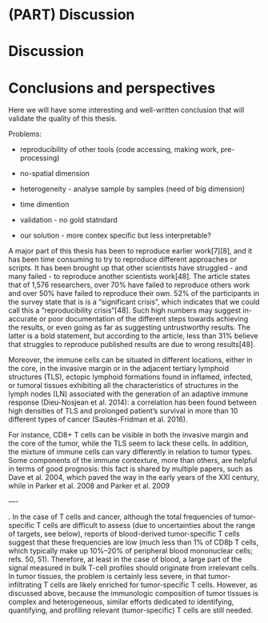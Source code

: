 # (PART) Discussion {-}

# Discussion {#discussion}

# Conclusions  and perspectives {#conclusions}

Here we will have some interesting and well-written conclusion that will validate the quality of this thesis. 

Problems:

* reproducibility of other tools (code accessing, making work, pre-processing)

* no-spatial dimension

* heterogeneity - analyse sample by samples (need of big dimension)

* time dimention

* validation - no gold statndard

* our solution - more contex specific but less interpretable?

  

A major part of this thesis has been to reproduce earlier work[7][8], and it has been time consuming to try to reproduce different approaches or scripts. It has been brought up that other scientists have struggled - and many failed - to reproduce another scientists work[48]. The article states that of 1,576 researchers, over 70% have failed to reproduce others work and over 50% have failed to reproduce their own. 52% of the participants in the survey state that is is a "significant crisis", which indicates that we could call this a "reproducibility crisis"[48]. Such high numbers may suggest in- accurate or poor documentation of the different steps towards achieving the results, or even going as far as suggesting untrustworthy results. The latter is a bold statement, but according to the article, less than 31% believe that struggles to reproduce published results are due to wrong results[48]. 



Moreover, the immune cells can be situated in different locations, either in the core, in the invasive margin or in the adjacent tertiary lymphoid structures (TLS), ectopic lymphoid formations found in inflamed, infected, or tumoral tissues exhibiting all the characteristics of structures in the lymph nodes (LN) associated with the generation of an adaptive immune response (Dieu-Nosjean et al. 2014): a correlation has been found between high densities of TLS and prolonged patient’s survival in more than 10 different types of cancer (Sautès-Fridman et al. 2016).

For instance, CD8+ T cells can be visible in both the invasive margin and the core of the tumor, while the TLS seem to lack these cells. In addition, the mixture of immune cells can vary differently in relation to tumor types. Some components of the immune contexture, more than others, are helpful in terms of good prognosis: this fact is shared by multiple papers, such as Dave et al. 2004, which paved the way in the early years of the XXI century, while in Parker et al. 2008 and Parker et al. 2009



—-

. In the case of T cells and cancer, although the total frequencies of tumor-specific T cells are difficult to assess (due to uncertainties about the range of targets, see below), reports of blood-derived tumor-specific T cells suggest that these frequencies are low (much less than 1% of CD8þ T cells, which typically make up 10%–20% of peripheral blood mononuclear cells; refs. 50, 51). Therefore, at least in the case of blood, a large part of the signal measured in bulk T-cell profiles should originate from irrelevant cells. In tumor tissues, the problem is certainly less severe, in that tumor-infiltrating T cells are likely enriched for tumor-specific T cells. However, as discussed above, because the immunologic composition of tumor tissues is complex and heterogeneous, similar efforts dedicated to identifying, quantifying, and profiling relevant (tumor-specific) T cells are still needed.